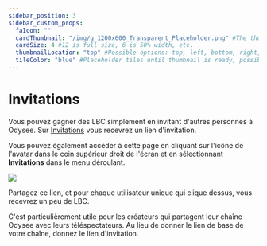 ---
sidebar_position: 3
sidebar_custom_props:
  faIcon: ""
  cardThumbnail: "/img/g_1200x600_Transparent_Placeholder.png" #The thumbnail on the category card.
  cardSize: 4 #12 is full size, 6 is 50% width, etc.
  thumbnailLocation: "top" #Possible options: top, left, bottom, right, none
  tileColor: "blue" #Placeholder tiles until thumbnail is ready, possible options: blue, cream, darkpurple, lightpurple, mauve, orange, pink, none
---

# Invitations

Vous pouvez gagner des LBC simplement en invitant d'autres personnes à Odysee. Sur <a href="https://odysee.com/$/invite"><OdyseeIcon type="Users"/> Invitations</a>  vous recevrez un lien d'invitation.

Vous pouvez également accéder à cette page en cliquant sur l'icône de l'avatar dans le coin supérieur droit de l'écran et en sélectionnant **Invitations** dans le menu déroulant.

![](/img/fr/Invitation.png)

Partagez ce lien, et pour chaque utilisateur unique qui clique dessus, vous recevrez un peu de LBC.

C'est particulièrement utile pour les créateurs qui partagent leur chaîne Odysee avec leurs téléspectateurs. Au lieu de donner le lien de base de votre chaîne, donnez le lien d'invitation.
